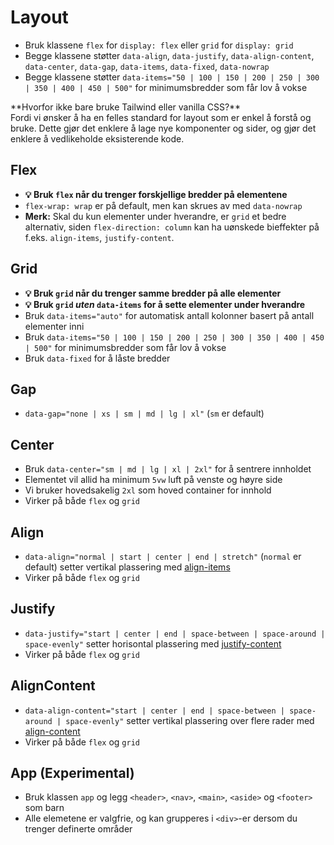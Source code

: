 
<Meta of={stories} />

# Layout
- Bruk klassene `flex` for `display: flex` eller `grid` for `display: grid`
- Begge klassene støtter `data-align`, `data-justify`, `data-align-content`, `data-center`, `data-gap`, `data-items`, `data-fixed`, `data-nowrap`
- Begge klassene støtter `data-items="50 | 100 | 150 | 200 | 250 | 300 | 350 | 400 | 450 | 500"` for minimumsbredder som får lov å vokse


<Alert data-color='info'>
**Hvorfor ikke bare bruke Tailwind eller vanilla CSS?**
<br />Fordi vi ønsker å ha en felles standard for layout som er enkel å forstå og bruke. Dette gjør det enklere å lage nye komponenter og sider, og gjør det enklere å vedlikeholde eksisterende kode.
</Alert>

## Flex
- **💡 Bruk `flex` når du trenger forskjellige bredder på elementene**
- `flex-wrap: wrap` er på default, men kan skrues av med `data-nowrap`
- **Merk:** Skal du kun elementer under hverandre, er `grid` et bedre alternativ, siden `flex-direction: column` kan ha uønskede bieffekter på f.eks. `align-items`, `justify-content`.

<Canvas of={stories.FlexStory} />

## Grid
- **💡 Bruk `grid` når du trenger samme bredder på alle elementer**
- **💡 Bruk `grid` *uten* `data-items` for å sette elementer under hverandre**
- Bruk `data-items="auto"` for automatisk antall kolonner basert på antall elementer inni
- Bruk `data-items="50 | 100 | 150 | 200 | 250 | 300 | 350 | 400 | 450 | 500"` for minimumsbredder som får lov å vokse
- Bruk `data-fixed` for å låste bredder
<Canvas of={stories.GridStory} />

## Gap
- `data-gap="none | xs | sm | md | lg | xl"` (`sm` er default)
<Canvas of={stories.Gap} />

## Center
- Bruk `data-center="sm | md | lg | xl | 2xl"` for å sentrere innholdet
- Elementet vil allid ha minimum `5vw` luft på venste og høyre side
- Vi bruker hovedsakelig `2xl` som hoved container for innhold
- Virker på både `flex` og `grid`
<Canvas of={stories.Center} />

## Align
- `data-align="normal | start | center | end | stretch"` (`normal` er default) setter vertikal plassering med [align-items](https://developer.mozilla.org/en-US/docs/Web/CSS/align-items) 
- Virker på både `flex` og `grid`
<Canvas of={stories.Align} />

## Justify
- `data-justify="start | center | end | space-between | space-around | space-evenly"` setter horisontal plassering med [justify-content](https://developer.mozilla.org/en-US/docs/Web/CSS/justify-content) 
- Virker på både `flex` og `grid`
<Canvas of={stories.Justify} />

## AlignContent
- `data-align-content="start | center | end | space-between | space-around | space-evenly"` setter vertikal plassering over flere rader med [align-content](https://developer.mozilla.org/en-US/docs/Web/CSS/align-content)
- Virker på både `flex` og `grid`
<Canvas of={stories.AlignContent} />

## App (Experimental)
- Bruk klassen `app` og legg `<header>`, `<nav>`, `<main>`, `<aside>` og `<footer>` som barn
- Alle elemetene er valgfrie, og kan grupperes i `<div>`-er dersom du trenger definerte områder
<Canvas of={stories.App} />